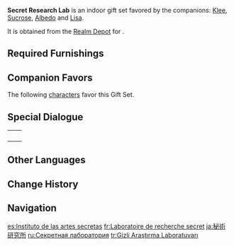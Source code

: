 {{Furnishing Infobox
|id             = 350037
|image          = Furnishing Set Secret Research Lab Display.png
|category       = Indoor Set
|subcategory    = Gift Set
|quality        = 4
|adeptal_energy = 870
|load           = 1,891
|description    = A plain old [[alchemy]] workshop. Take out the specialized, intricate apparatus and it would look just like any other study, but for the collection of books on the shelves, the reagents in their containers, and the various experimental samples marked "Do Not Open," the uses of which can only be wildly guessed at by the uninitiated. An incident is probably unavoidable should some curious cat fall to heed his instruction.<br />After actual cats that mistakenly entered the workshop caused two such alchemical potion accidents, the [[Knights of Favonius]] Investigation Team would place strict entry-exit regulations on alchemy workshops within the city. A great number of the strange rumors concerning alchemy were also born around this time, causing no small number of headaches for researchers just trying to concentrate on their work.
|blueprint      = Realm Depot
}}
'''Secret Research Lab''' is an indoor gift set favored by the companions: [[Klee]], [[Sucrose]], [[Albedo]] and [[Lisa]].

It is obtained from the [[Realm Depot]] for {{Item|Realm Currency|24|x=240}}.

==Required Furnishings==
{{Recipe
|type = Gift Set
|Large Birch Wardrobe = 1
|"Archivist's Treasure Trove" = 1
|Alchemic Device: Between Fire and Water = 1
|Favonius Office Table = 1
|Alchemic Component: Burden of Dust = 1
|Exquisite Hourglass Ornament = 1
|Sturdy Library Table = 1
|"Scholar's Weariness" = 1
|"Unwavering Determination" = 1
|Potted Plant: Crystalline Breeze = 1
|"Clear Blue Afternoon" = 2
|Neat Stack of Books = 1
|Mondstadt Rug: Crimson Ardor = 1
|sort = Large Birch Wardrobe;"Archivist's Treasure Trove";Alchemic Device: Between Fire and Water;Favonius Office Table;Alchemic Component: Burden of Dust;Exquisite Hourglass Ornament;Sturdy Library Table;"Scholar's Weariness";"Unwavering Determination";Potted Plant: Crystalline Breeze;"Clear Blue Afternoon";Neat Stack of Books;Mondstadt Rug: Crimson Ardor
|yield = 0
}}

==Companion Favors==
The following [[characters]] favor this Gift Set.
{{Companion/Header}}
{{Companion
|character = Albedo
|rewards = {{Card|Primogem|20}}{{Card|Prithiva Topaz Fragment|1}}{{Card|Mora|20,000}}
}}
{{Companion
|character = Klee
|rewards = {{Card|Primogem|20}}{{Card|Agnidus Agate Fragment|1}}{{Card|Mora|20,000}}
}}
{{Companion
|character = Lisa
|rewards = {{Card|Primogem|20}}{{Card|Guide to Ballad|2}}{{Card|Mora|20,000}}
}}
{{Companion
|character = Sucrose
|rewards = {{Card|Primogem|20}}{{Card|Vayuda Turquoise Fragment|1}}{{Card|Mora|20,000}}
}}
{{Companion/Footer}}

==Special Dialogue==
{{HousingCompanion|favorite}}

{| class="wikitable"
|-
| {{Card|Albedo}} || {{Transclude|Albedo/Companion|Secret Research Lab}}
|-
| {{Card|Klee}} || {{Transclude|Klee/Companion|Secret Research Lab}}
|-
| {{Card|Lisa}} || {{Transclude|Lisa/Companion|Secret Research Lab}}
|-
| {{Card|Sucrose}} || {{Transclude|Sucrose/Companion|Secret Research Lab}}
|}

==Other Languages==
{{Other Languages
|en      = Secret Research Lab
|zhs     = 秘术研究所
|zhs_rm  = Mì Shù Yánjiū-suǒ
|zht     = 秘術研究所
|zht_rm  = Mì Shù Yánjiù-suǒ
|zh_tl   = Secret Arts Research Institute
|ja      = 秘術研究所
|ja_rm   = Hijutsu Kenkyuujo
|ja_tl   = Secret Arts Research Institute
|ko      = 비술 연구소
|ko_rm   = Bisul Yeonguso
|ko_tl   = Secret Arts Laboratory
|es      = Instituto de las artes secretas
|es_tl   = Institute of the Secret Arts
|fr      = Laboratoire de recherche secret
|fr_tl   = Secret Research Laboratory
|ru      = Секретная лаборатория
|ru_tl   = Secret Laboratory
|th      = ห้องวิจัยแห่งความลับ
|th_rm   = 
|th_tl   = 
|vi      = Viện Nghiên Cứu Bí Thuật
|vi_tl   = 
|de      = Geheimtechniklabor
|de_tl   = Secret Engineering Laboratory
|id      = Laboratorium Penelitian Rahasia
|id_tl   = Secret Research Laboratory
|pt      = Instituto das Artes Secretas
|pt_tl   = 
|tr      = Gizli Araştırma Laboratuvarı
|tr_tl   = Secret Research Laboratory
|it      = Laboratorio di ricerca segreto
|it_tl   = 
}}

==Change History==
{{Change History|1.6}}

==Navigation==
{{Furnishing Navbox/Sets|type=gift}}

[[es:Instituto de las artes secretas]]
[[fr:Laboratoire de recherche secret]]
[[ja:秘術研究所]]
[[ru:Секретная лаборатория]]
[[tr:Gizli Araştırma Laboratuvarı]]